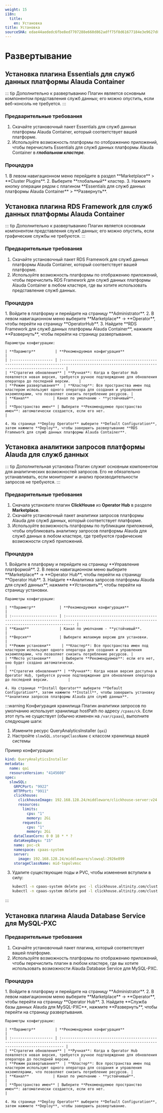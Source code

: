 ```yaml
---
weight: 15
i18n:
  title:
    en: Установка
title: Установка
sourceSHA: edae44aededc6fbe8ed7707288e660d862adff75f8d61677184e3e9627d86ce8
---
```


# Развертывание

## Установка плагина Essentials для служб данных платформы Alauda Container

::: tip Дополнительно к развертыванию
Плагин является основным компонентом представления служб данных; его можно опустить, если веб-консоль не требуется.
:::

### Предварительные требования

1. Скачайте установочный пакет Essentials для служб данных платформы Alauda Container, который соответствует вашей платформе.
2. Используйте возможность платформы по отображению приложений, чтобы перечислить Essentials для служб данных платформы Alauda Container в ***глобальном кластере***.

### Процедура

<Tabs>
  <Tab label="Веб-консоль">
    1. В левом навигационном меню перейдите в раздел **Marketplace** > **Cluster Plugins**.
    2. Выберите **глобальный** кластер.
    3. Нажмите кнопку операции рядом с плагином **Essentials для служб данных платформы Alauda Container** > **Развернуть**.
  </Tab>
</Tabs>

## Установка плагина RDS Framework для служб данных платформы Alauda Container

::: tip Дополнительно к развертыванию
Плагин является основным компонентом представления служб данных; его можно опустить, если графические службы не требуются.
:::

### Предварительные требования

1. Скачайте установочный пакет RDS Framework для служб данных платформы Alauda Container, который соответствует вашей платформе.
2. Используйте возможность платформы по отображению приложений, чтобы перечислить RDS Framework для служб данных платформы Alauda Container в любом кластере, где вы хотите использовать представление служб данных.

### Процедура

<Tabs>
  <Tab label="Веб-консоль">
    1. Войдите в платформу и перейдите на страницу **Administrator**.
    2. В левом навигационном меню выберите **Marketplace** -> **Operator**, чтобы перейти на страницу **OperatorHub**.
    3. Найдите **RDS Framework для служб данных платформы Alauda Container**, нажмите **Развернуть**, чтобы перейти на страницу развертывания.

    Параметры конфигурации:

    | **Параметр**         | **Рекомендуемая конфигурация**                                                                                                                |
    | :------------------- | :--------------------------------------------------------------------------------------------------------------------------------------------- |
    | **Стратегия обновления** | **Ручная**: Когда в Operator Hub появляется новая версия, требуется ручное подтверждение для обновления оператора до последней версии.    |
    | **Режим развертывания**  | **Кластер**: Все пространства имен под кластером используют одного оператора для создания и управления экземплярами, что позволяет снизить потребление ресурсов. |
    | **Канал**           | Канал по умолчанию - **устойчивый**.                                                                                                          |
    | **Пространство имен** | Выберите **Рекомендуемое пространство имен**: автоматически создается, если его нет.                                                           |

    4. На странице **Deploy Operator** выберите **Default Configuration**, затем нажмите **Deploy**, чтобы завершить развертывание **RDS Framework для служб данных платформы Alauda Container**.
  </Tab>
</Tabs>

## Установка аналитики запросов платформы Alauda для служб данных

::: tip Дополнительная установка
Плагин служит основным компонентом для аналитических возможностей запросов. Его не обязательно устанавливать, если мониторинг и анализ производительности запросов не требуются.
:::

### Предварительные требования

1. Сначала установите плагин **ClickHouse** из **Operator Hub** в разделе **Marketplace**.
2. Скачайте установочный пакет аналитики запросов платформы Alauda для служб данных, который соответствует платформе.
3. Используйте возможность платформы по публикации приложений, чтобы опубликовать аналитику запросов платформы Alauda для служб данных в любом кластере, где требуются графические возможности служб приложений.

### Процедура

<Tabs>
  <Tab label="Веб-консоль">
    1. Войдите в платформу и перейдите на страницу **Управление платформой**.
    2. В левом навигационном меню выберите **Marketplace** -> **Operator Hub**, чтобы перейти на страницу **Operator Hub**.
    3. Найдите **Аналитика запросов платформы Alauda для служб данных**, нажмите **Установить**, чтобы перейти на страницу установки.

    Параметры конфигурации:

    | **Параметр**           | **Рекомендуемая конфигурация**                                                                                                                  |
    | :--------------------- | :------------------------------------------------------------------------------------------------------------------------------------------------ |
    | **Канал**              | Канал по умолчанию - **устойчивый**.                                                                                                             |
    | **Версия**             | Выберите желаемую версию для установки.                                                                                                          |
    | **Режим установки**     | **Кластер**: Все пространства имен под кластером используют одного оператора для создания и управления экземплярами, что позволяет снизить потребление ресурсов. |
    | **Место установки**     | Выберите **Рекомендуемое**: если его нет, оно будет создано автоматически.                                                                        |
    | **Стратегия обновления** | **Ручная**: Когда новая версия доступна в Operator Hub, требуется ручное подтверждение для обновления оператора до последней версии.         |

    4. На странице **Install Operator** выберите **Default Configuration**, затем нажмите **Install**, чтобы завершить установку **аналитики запросов платформы Alauda для служб данных**.
  </Tab>
</Tabs>

:::warning Конфигурация хранилища
Плагин аналитики запросов по умолчанию использует хранилище hostPath по адресу `/cpaas/ck`. Если этот путь не существует (обычно изменен на `/var/cpaas`), выполните следующие шаги:

1. Измените ресурс QueryAnalyticsInstaller (`qai`)
2. Настройте `slowSQL.storageClassName` с классом хранилища вашей системы

Пример конфигурации:
```yaml
kind: QueryAnalyticsInstaller
metadata:
  name: qai
  resourceVersion: "4145608"
spec:
  slowSQL:
    GRPCPort: "9922"
    HTTPPort: "9911"
    clickhouse:
      clickhouseImage: 192.168.128.24/middleware/clickhouse-server:v24.8.3.59-64c1f43f
      resources:
        limits:
          cpu: "1"
          memory: 2Gi
        requests:
          cpu: "1"
          memory: 2Gi
    dataCleanCorn: 0 0 18 * * ?
    dataKeepDays: "15"
    name: pxc-ck
    namespace: cpaas-system
    server:
      image: 192.168.128.24/middleware/slowsql:2926e899
    storageClassName: mid-topolvmsc
```
3. Удалите существующие поды и PVC, чтобы изменения вступили в силу:
   ```bash
   kubectl -n cpaas-system delete pvc -l clickhouse.altinity.com/cluster=slowsql-cluster &
   kubectl -n cpaas-system delete pod -l clickhouse.altinity.com/cluster=slowsql-cluster
   ```

:::

## Установка плагина Alauda Database Service для MySQL-PXC

### Предварительные требования

1. Скачайте установочный пакет плагина, который соответствует вашей платформе.
2. Используйте возможность платформы по отображению приложений, чтобы перечислить плагин в любом кластере, где вы хотите использовать возможности Alauda Database Service для MySQL-PXC.

### Процедура

<Tabs>
  <Tab label="Веб-консоль">
    1. Войдите в платформу и перейдите на страницу **Administrator**.
    2. В левом навигационном меню выберите **Marketplace** -> **Operator**, чтобы перейти на страницу **Operator Hub**.
    3. Найдите **Служба базы данных Alauda для MySQL-PXC**, нажмите **Развернуть**, чтобы перейти на страницу развертывания.

    Параметры конфигурации:

    | **Параметр**         | **Рекомендуемая конфигурация**                                                                                                                |
    | :------------------- | :--------------------------------------------------------------------------------------------------------------------------------------------- |
    | **Стратегия обновления** | **Ручная**: Когда в Operator Hub появляется новая версия, требуется ручное подтверждение для обновления оператора до последней версии.    |
    | **Режим развертывания**  | **Кластер**: Все пространства имен под кластером используют одного оператора для создания и управления экземплярами, что позволяет снизить потребление ресурсов. |
    | **Канал**           | Канал по умолчанию - **устойчивый**.                                                                                                          |
    | **Пространство имен** | Выберите **Рекомендуемое пространство имен**: автоматически создается, если его нет.                                                           |

    4. На странице **Deploy Operator** выберите **Default Configuration**, затем нажмите **Deploy**, чтобы завершить развертывание.
  </Tab>
</Tabs>
